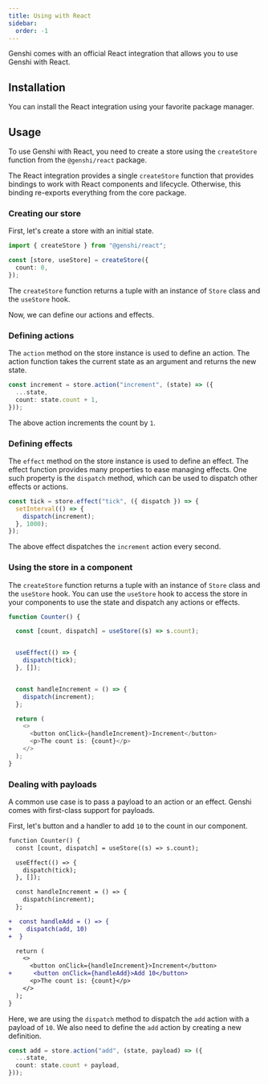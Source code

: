 ```yaml
---
title: Using with React
sidebar:
  order: -1
---
```



Genshi comes with an official React integration that allows you to use Genshi with React.

## Installation

You can install the React integration using your favorite package manager.

<PackageManagers pkg="@genshi/react" />

## Usage

To use Genshi with React, you need to create a store using the `createStore` function from the `@genshi/react` package.

The React integration provides a single `createStore` function that provides bindings to work with React components and lifecycle. Otherwise, this binding re-exports everything from the core package.

### Creating our store

First, let's create a store with an initial state.

```ts
import { createStore } from "@genshi/react";

const [store, useStore] = createStore({
  count: 0,
});
```

The `createStore` function returns a tuple with an instance of `Store` class and the `useStore` hook.

Now, we can define our actions and effects.

### Defining actions

The `action` method on the store instance is used to define an action. The action function takes the current state as an argument and returns the new state.

```ts
const increment = store.action("increment", (state) => ({
  ...state,
  count: state.count + 1,
}));
```

The above action increments the count by `1`.

### Defining effects

The `effect` method on the store instance is used to define an effect. The effect function provides many properties to ease managing effects. One such property is the `dispatch` method, which can be used to dispatch other effects or actions.

```ts
const tick = store.effect("tick", ({ dispatch }) => {
  setInterval(() => {
    dispatch(increment);
  }, 1000);
});
```

The above effect dispatches the `increment` action every second.

### Using the store in a component

The `createStore` function returns a tuple with an instance of `Store` class and the `useStore` hook. You can use the `useStore` hook to access the store in your components to use the state and dispatch any actions or effects.

```ts {"Get the initial count value from store":2-3} {"Dispatch the tick effect on component mount":5-8} {"Increment the count on button click":10-13}
function Counter() {

  const [count, dispatch] = useStore((s) => s.count);


  useEffect(() => {
    dispatch(tick);
  }, []);


  const handleIncrement = () => {
    dispatch(increment);
  };

  return (
    <>
      <button onClick={handleIncrement}>Increment</button>
      <p>The count is: {count}</p>
    </>
  );
}
```

### Dealing with payloads

A common use case is to pass a payload to an action or an effect. Genshi comes with first-class support for payloads.

First, let's button and a handler to add `10` to the count in our component.

```diff lang="tsx" collapse={1-10, }
function Counter() {
  const [count, dispatch] = useStore((s) => s.count);

  useEffect(() => {
    dispatch(tick);
  }, []);

  const handleIncrement = () => {
    dispatch(increment);
  };

+  const handleAdd = () => {
+    dispatch(add, 10)
+  }

  return (
    <>
      <button onClick={handleIncrement}>Increment</button>
+      <button onClick={handleAdd}>Add 10</button>
      <p>The count is: {count}</p>
    </>
  );
}
```

Here, we are using the `dispatch` method to dispatch the `add` action with a payload of `10`. We also need to define the `add` action by creating a new definition.

```ts
const add = store.action("add", (state, payload) => ({
  ...state,
  count: state.count + payload,
}));
```

